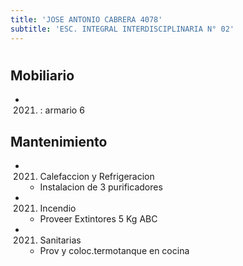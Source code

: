 ```yaml
---
title: 'JOSE ANTONIO CABRERA 4078'
subtitle: 'ESC. INTEGRAL INTERDISCIPLINARIA N° 02'
---
```


#


## Mobiliario

*  (2021) : armario 6 





## Mantenimiento

*  (2021) Calefaccion y Refrigeracion 
    + Instalacion de 3 purificadores

*  (2021) Incendio 
    + Proveer Extintores 5 Kg ABC

*  (2021) Sanitarias 
    + Prov y coloc.termotanque en cocina




